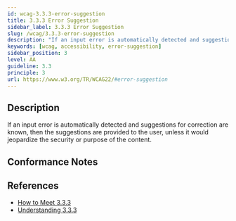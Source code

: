 ```yaml
---
id: wcag-3.3.3-error-suggestion
title: 3.3.3 Error Suggestion
sidebar_label: 3.3.3 Error Suggestion
slug: /wcag/3.3.3-error-suggestion
description: "If an input error is automatically detected and suggestions for correction are known, then the suggestions are provided to the user, unless it would jeopardize the security or purpose of the content."
keywords: [wcag, accessibility, error-suggestion]
sidebar_position: 3
level: AA
guideline: 3.3
principle: 3
url: https://www.w3.org/TR/WCAG22/#error-suggestion
---
```

## Description

If an input error is automatically detected and suggestions for correction are known, then the suggestions are provided to the user, unless it would jeopardize the security or purpose of the content.

## Conformance Notes

<Project name="ads">
  <Support></Support>
</Project>
<Project name="scix">
  <Support></Support>
</Project>

## References

- [How to Meet 3.3.3](https://www.w3.org/WAI/WCAG22/quickref/#error-suggestion)
- [Understanding 3.3.3](https://www.w3.org/WAI/WCAG22/Understanding/error-suggestion.html)

